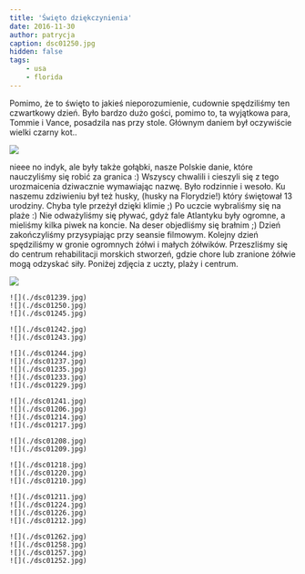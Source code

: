 ```yaml
---
title: 'Święto dziękczynienia'
date: 2016-11-30
author: patrycja
caption: dsc01250.jpg
hidden: false
tags: 
    - usa
    - florida
---
```


Pomimo, że to święto to jakieś nieporozumienie, cudownie spędziliśmy ten czwartkowy dzień. Było bardzo dużo gości, pomimo to, ta wyjątkowa para, Tommie i Vance, posadzila nas przy stole. Głównym daniem był oczywiście wielki czarny kot.. 


![](./dsc01205.jpg)


nieee no indyk, ale były także gołąbki, nasze Polskie danie, które nauczyliśmy się robić za granica :) Wszyscy chwalili i cieszyli się z tego urozmaicenia dziwacznie wymawiając nazwę. Było rodzinnie i wesoło. Ku naszemu zdziwieniu był też husky, (husky na Florydzie!) który świętował 13 urodziny. Chyba tyle przeżył dzięki klimie ;)
Po uczcie wybraliśmy się na plaże :) Nie odważyliśmy się pływać, gdyż fale Atlantyku były ogromne, a mieliśmy kilka piwek na koncie. Na deser objedliśmy się brałnim ;) Dzień zakończyliśmy przysypiając przy seansie filmowym. 
Kolejny dzień spędziliśmy w gronie ogromnych żółwi i małych żółwików. Przeszliśmy się do centrum rehabilitacji morskich stworzeń, gdzie chore lub zranione żółwie mogą odzyskać siły. 
Poniżej zdjęcia z uczty, plaży i centrum.


![](./dsc01238.jpg)
```grid|3
![](./dsc01239.jpg)
![](./dsc01250.jpg)
![](./dsc01245.jpg)
```
```grid|2
![](./dsc01242.jpg)
![](./dsc01243.jpg)
```
```grid|5
![](./dsc01244.jpg)
![](./dsc01237.jpg)
![](./dsc01235.jpg)
![](./dsc01233.jpg)
![](./dsc01229.jpg)
```
```grid|4
![](./dsc01241.jpg)
![](./dsc01206.jpg)
![](./dsc01214.jpg)
![](./dsc01217.jpg)
```
```grid|2
![](./dsc01208.jpg)
![](./dsc01209.jpg)
```
```grid|3
![](./dsc01218.jpg)
![](./dsc01220.jpg)
![](./dsc01210.jpg)
```
```grid|4
![](./dsc01211.jpg)
![](./dsc01224.jpg)
![](./dsc01226.jpg)
![](./dsc01212.jpg)
```
```grid|4
![](./dsc01262.jpg)
![](./dsc01258.jpg)
![](./dsc01257.jpg)
![](./dsc01252.jpg)
```